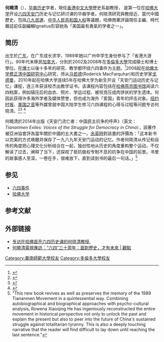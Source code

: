 {{Infobox_Person
| name = 何曉清
| image = 
| box_width = 
| caption = 
| occupation = 歷史學者
| birth_name = 
| other_names = 
| foreign_names = 
| english_names = Rowena He
| Sex = 女
| death_date = 
| death_place = 
| residence = 
| language = 
| height = 
| weight = 
| party = 
| religion = 
| spouse = 
| parents = 
| relatives = 
| education = * [[哈佛大學|哈佛大學]]博士後
* 多倫多大學博士
* [[多倫多大學|多倫多大學]]硕士
* [[華南師範大學|華南師範大學]]本科
| past = * [[哈佛大學|哈佛大學]]講師
* [[佛蒙特州|佛蒙特州]]{{link-en|圣迈克尔学院|Saint Michael's College}}歷史系助理教授
* 普利斯頓高等研究院會員
| work = 《天安门流亡者：中国民主抗争的呼声》
| awards = 
| website = 
}}

'''何曉清'''（{{lang-en|'''Rowena He Xiaoqing'''}}），[[华裔|华裔]][[历史|历史]]学者，現任[[香港中文大學|香港中文大學]]歷史系副教授， 是第一位在[[哈佛大学|哈佛大学]]开设[[六四|六四]][[天安门|天安门]]历史与记忆研讨课的华裔学者。何晓清研究與教授近、當代中國歷史，包括[[六四事件|八九民運]]、[[中华人民共和国人权|中华人民共和国人权]]等議題，哈佛商業評論現任主編、時代雜誌前任副編輯Ignatius形容她為「美国最有勇氣的学者之一」。

==简历==
出生於[[广东|广东]]，在广东成长求学，1989年她以广州中学生身份参与了「省港大游行」。90年代末移民[[加拿大|加拿大]]，分別於2002及2008年在[[多倫多大學|多倫多大學]]完成碩士和博士學位。在[[博士|博士]]以後十多年的研究、教学都环绕六四事件为主题。<ref name="VOA2016">{{cite news|title=专访在哈佛首开六四历史课的何晓清教授|url=http://www.voachinese.com/a/he-xiaoqing-interview-20160826/3482530.html|agency=美国之音|date=2016-08-26|accessdate=2016-09-04|archive-date=2019-06-12|archive-url=https://web.archive.org/web/20190612224644/https://www.voachinese.com/a/he-xiaoqing-interview-20160826/3482530.html|dead-url=no}}</ref>2008起在[[哈佛大学|哈佛大学]][[费正清中国研究中心|费正清中国研究中心]]研究，师从[[马若德|马若德]](Roderick MacFarquhar)和历史学家[[戈德曼|戈德曼]]，2010年起在哈佛大学连续5年在哈佛大学为新生开设「天安门运动历史与记忆」课程，连三年获该校杰出教学证书。该课程内容包括在[[哈佛燕京图书馆|哈佛燕京图书馆]]阅读六四档案，例如镇压后的血衣、照片、学运过程、被坦克压成肉饼状的学生遗体。何因此获得许多海外学者及媒体赞誉，但也成为海外「爱国」青年的抨击对象。[[纽约时报|纽约时报]]、[[美国之音|美国之音]]等外媒曾就中国大陆学生修习六四课程的心得与过程等问题专访何晓清。<ref name="NT20161">{{cite news|author1=罗四鸰|title=在美国上六四课，中国学生心态各异（上）|url=http://cn.nytimes.com/china/20160606/cc06rowenahe1/|agency=纽约时报|date=2016年6月6日|accessdate=2016年9月4日|archive-date=2020年8月3日|archive-url=https://web.archive.org/web/20200803211044/https://cn.nytimes.com/china/20160606/cc06rowenahe1/|dead-url=no}}</ref><ref name="NY20162">{{cite news|author1=罗四鴒|title=在美国上六四课，中国学生心态各异（下）|url=http://cn.nytimes.com/china/20160607/cc07rowenahe2/zh-hant/|agency=[[纽约时报|纽约时报]]|date=2016年6月7日|accessdate=2016年9月4日|archive-date=2020年5月11日|archive-url=https://web.archive.org/web/20200511154404/https://cn.nytimes.com/china/20160607/cc07rowenahe2/zh-hant/|dead-url=no}}</ref>
<ref name="Apple531">{{cite news|title=广州中学生变六四博士|url=http://hk.apple.nextmedia.com/news/art/20140531/18739120|agency=香港苹果日报|date=2014-05-31|accessdate=2016-09-04|archive-date=2014-08-04|archive-url=https://web.archive.org/web/20140804061538/http://hk.apple.nextmedia.com/news/art/20140531/18739120|dead-url=no}}</ref>

何曉清於2014年出版《天安门流亡者：中国民主抗争的呼声》（英文：''Tiananmen Exiles: Voices of the Struggle for Democracy in China''），該著作被亞洲協會評為當年關於中國的五大書之一。[[余英時|余英時]]對該書的評價為：「这本新书以完美的方式唤醒并保存了一九八九年天安门运动的记忆。作者何晓清从传记和自传的角度把心理文化分析结合在一起，独创性地从历史的角度重构整个运动，不仅解读了过去，阐释了当下，还探视了抵抗极权专制不息的抗争在中国的前景。书里的故事感人至深，一卷在手，很难放下，直到读到书的最后一句话。」<ref>"This new book revives as well as preserves the memory of the 1989 Tiananmen Movement in a quintessential way. Combining autobiographical and biographical approaches with psycho-cultural analysis, Rowena Xiaoqing He has ingeniously reconstructed the entire movement in historical perspective not only to unlock the past and explain the present but also to peer into the future of China's sustained struggle against totalitarian tyranny. This is also a deeply touching narrative that the reader will find difficult to lay down until reaching the last sentence."</ref>

==参见==
*[[六四事件|六四事件]]
*[[哈佛大学|哈佛大学]]
==参考文献==
{{reflist|2}}
==外部链接==
*[https://www.youtube.com/watch?v=ZFIu74Yku5s 专访在哈佛首开六四历史课的何晓清教授.] {{Wayback|url=https://www.youtube.com/watch?v=ZFIu74Yku5s |date=20200810121325 }}
*[https://www.youtube.com/watch?v=fJ3_LlI9_dA 何曉清電視專訪：“六四”三十周年：面對歷史，才有未來 | 觀點] {{Wayback|url=https://www.youtube.com/watch?v=fJ3_LlI9_dA |date=20201215064426 }}

{{DEFAULTSORT:He}}
[[Category:華南師範大學校友|Category:華南師範大學校友]]
[[Category:多倫多大學校友|Category:多倫多大學校友]]